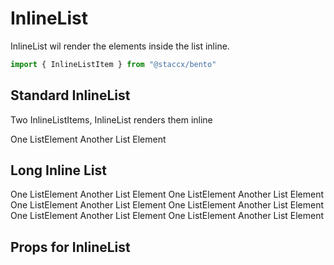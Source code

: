 
<Meta title="Components|Lists/InlineList" component={InlineListItem}/>

# InlineList
InlineList wil render the elements inside the list inline.

```javascript
import { InlineListItem } from "@staccx/bento"
```

## Standard InlineList
Two InlineListItems, InlineList renders them inline

<Preview>
  <Story name="Standard">
       <List>
          <InlineListItem>One ListElement</InlineListItem>
          <InlineListItem>Another List Element</InlineListItem>
        </List>
  </Story>
</Preview>

## Long Inline List

<Preview>
  <Story name="Long List">
       <List>
          <InlineListItem>One ListElement</InlineListItem>
          <InlineListItem>Another List Element</InlineListItem>
          <InlineListItem>One ListElement</InlineListItem>
          <InlineListItem>Another List Element</InlineListItem>
          <InlineListItem>One ListElement</InlineListItem>
          <InlineListItem>Another List Element</InlineListItem>
          <InlineListItem>One ListElement</InlineListItem>
          <InlineListItem>Another List Element</InlineListItem>         
          <InlineListItem>One ListElement</InlineListItem>
          <InlineListItem>Another List Element</InlineListItem>
          <InlineListItem>One ListElement</InlineListItem>
          <InlineListItem>Another List Element</InlineListItem>                     
        </List>
  </Story>
</Preview>




## Props for InlineList
<Props of={InlineListItem} />
